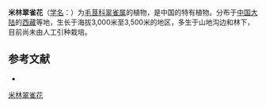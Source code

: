 {{Speciesbox
| name = 米林翠雀花
| status = 
| status_system = 
| image =
| genus = Delphinium
| species = sherriffii
| authority = Munz in Journ.
}}

'''米林翠雀花'''（[[学名|学名]]：{{lang|la|''Delphinium sherriffii''}}）为[[毛茛科|毛茛科]][[翠雀属|翠雀属]]的植物，是中国的特有植物。分布于[[中国大陆|中国大陆]]的[[西藏|西藏]]等地，生长于海拔3,000米至3,500米的地区，多生于山地沟边和林下，目前尚未由人工引种栽培。

== 参考文献 ==
<div class="references-small">
* {{cite web| url =http://www.bioinfo.cn/db05/KmzwSpecies.php?action=view&id=18067| title =米林翠雀花| work =《中国高等植物数据库全库》| publisher =中国科学院微生物研究所| author =昆明植物研究所| accessdate =2009-02-25| deadurl =yes| archiveurl =https://web.archive.org/web/20160305004500/http://www.bioinfo.cn/db05/KmzwSpecies.php?action=view&id=18067| archivedate =2016-03-05}}
</div>
{{Taxonbar|from=Q15228344}}

[[Category:翠雀属|米林翠雀花]]


{{植物小作品}}